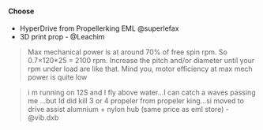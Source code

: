 #### Choose

- HyperDrive from Propellerking EML @superlefax
- 3D print prop - @Leachim

> Max mechanical power is at around 70% of free spin rpm. So 0.7×120\*25 = 2100 rpm. Increase the pitch and/or diameter until your rpm under load are like that. Mind you, motor efficiency at max mech power is quite low

> i m running on 12S and I fly above water…I can catch a waves passing me …but Id did kill 3 or 4 propeler from propeler king…si moved to drive assist alumnium + nylon hub (same price as eml store) - @vib.dxb
